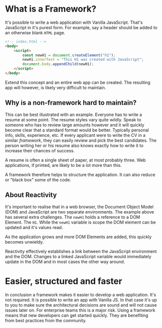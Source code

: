 # What is a Framework? 

It's possible to write a web application with Vanilla JavaScript. That's JavaScript in it's purest form. 
For example, say a header should be added to an otherwise blank `HTML` page. 

```html
<!-- index.html -->
<body>
    <script>
        const newH1 = document.createElement("h1"); 
        newH1.innerText = "This H1 was created with JavaScript";
        document.body.appendChild(newH1);
    </script>
</body>

```

Extend this concept and an entire web app can be created.
The resulting app will however, is likely very difficult to maintain. 

## Why is a non-framework hard to maintain? 

This can be best illustrated with an example. Everyone has to write a resume at some point. 
The resume styles vary quite wildly. Speak to someone who has to review large amounts however and it will quickly become clear that a standard format would be better. 
Typically personal info, skills, experience, etc. 
If every applicant were to write the CV in a similar _framework_, they can easily review and pick the best candidates. 
The person writing her or his resume also knows exactly how to write it to increase their chances of success. 

A resume is often a single sheet of paper, at most probably three. 
Web applications, if printed, are likely to be a lot more than this. 

A framework therefore helps to structure the application. 
It can also reduce or "black box" some of the code. 

## About Reactivity
It's important to realise that in a web browser, the Document Object Model (DOM) and JavaScript are two separate environments. 
The example above has several extra challenges. The `newH1` holds a reference to a DOM Element. The `H1`. 
While the `newH1` variable is scope the DOM element can be updated and it's values read. 

As the application grows and more DOM Elements are added, this quickly becomes unwieldy. 

Reactivity effectively establishes a link between the JavaScript environment and the DOM. 
Changes to a linked JavaScript variable would immediately update in the DOM and in most cases the other way around. 

# Easier, structured and faster
In conclusion a framework makes it easier to develop a web application. It's not required. It is possible to write an app with Vanilla JS. 
In that case it's up to you to make sure the architectural decisions are sound and will not cause issues later on. 
For enterprise teams this is a major risk. Using a framework means that new developers can get started quickly. They are benefiting from best practices from the community.  
